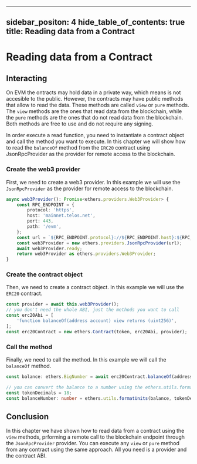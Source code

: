 
---
sidebar_positon: 4
hide_table_of_contents: true
title: Reading data from a Contract
---

# Reading data from a Contract

## Interacting

On EVM the ontracts may hold data in a private way, which means is not accesible to the public. However, the contracts may have public methods that allow to read the data. These methods are called `view` or `pure` methods. The `view` methods are the ones that read data from the blockchain, while the `pure` methods are the ones that do not read data from the blockchain. Both methods are free to use and do not require any signing.

In order execute a read function, you need to instantiate a contract object and call the method you want to execute. In this chapter we will show how to read the `balanceOf` method from the `ERC20` contract using JsonRpcProvider as the provider for remote access to the blockchain.

### Create the web3 provider

First, we need to create a web3 provider. In this example we will use the `JsonRpcProvider` as the provider for remote access to the blockchain.

```typescript
async web3Provider(): Promise<ethers.providers.Web3Provider> {
    const RPC_ENDPOINT = {
        protocol: 'https',
        host: 'mainnet.telos.net',
        port: 443,
        path: '/evm',
    };
    const url = `${RPC_ENDPOINT.protocol}://${RPC_ENDPOINT.host}:${RPC_ENDPOINT.port}${RPC_ENDPOINT.path ?? ''}`;
    const web3Provider = new ethers.providers.JsonRpcProvider(url);
    await web3Provider.ready;
    return web3Provider as ethers.providers.Web3Provider;
}
```

### Create the contract object

Then, we need to create a contract object. In this example we will use the `ERC20` contract.

```typescript
const provider = await this.web3Provider();
// you don't need the whole ABI, just the methods you want to call
const erc20Abi = [
    'function balanceOf(address account) view returns (uint256)',
];
const erc20Contract = new ethers.Contract(token, erc20Abi, provider);
```

### Call the method

Finally, we need to call the method. In this example we will call the `balanceOf` method.

```typescript
const balance: ethers.BigNumber = await erc20Contract.balanceOf(address);

// you can convert the balance to a number using the ethers.utils.formatUnits method
const tokenDecimals = 18;
const balanceNumber: number = ethers.utils.formatUnits(balance, tokenDecimals);
```

## Conclusion

In this chapter we have shown how to read data from a contract using the `view` methods, prforming a remote call to the blockchain endpoint through the `JsonRpcProvider` provider. You can execute any `view` or `pure` method from any contract using the same approach. All you need is a provider and the contract ABI.
